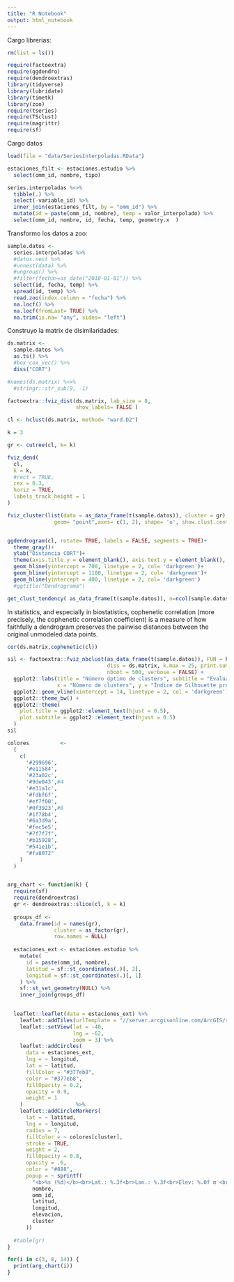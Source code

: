 ```yaml
---
title: "R Notebook"
output: html_notebook
---
```


Cargo librerias:

```r
rm(list = ls())

require(factoextra)
require(ggdendro)
require(dendroextras)
library(tidyverse)
library(lubridate)
library(timetk)
library(zoo)
require(tseries)
require(TSclust)
require(magrittr)
require(sf)
```

Cargo datos

```r
load(file = "data/SeriesInterpoladas.RData")

estaciones_filt <- estaciones.estudio %>%
  select(omm_id, nombre, tipo)
```

```r

series.interpoladas %<>%
  tibble(.) %>%
  select(-variable_id) %>%
  inner_join(estaciones_filt, by = "omm_id") %>%
  mutate(id = paste(omm_id, nombre), temp = valor_interpolado) %>%
  select(omm_id, nombre, id, fecha, temp, geometry.x  )
```

Transformo los datos a zoo:

```r
sample.datos <-  
  series.interpoladas %>% 
  #datos.nest %>%
  #unnest(data) %>%
  #ungroup() %>% 
  #filter(fecha>=as_date("2010-01-01")) %>% 
  select(id, fecha, temp) %>% 
  spread(id, temp) %>% 
  read.zoo(index.column = "fecha") %>% 
  na.locf() %>% 
  na.locf(fromLast= TRUE) %>% 
  na.trim(is.na= "any", sides= "left") 
```

Construyo la matrix de disimilaridades:

```r
ds.matrix <- 
  sample.datos %>%
  as.ts() %>%
  #box_cox_vec() %>% 
  diss("CORT")

#names(ds.matrix) %<>% 
  #stringr::str_sub(9, -1)
```

```r
factoextra::fviz_dist(ds.matrix, lab_size = 8,
                      show_labels= FALSE )
```





```r
cl <- hclust(ds.matrix, method= "ward.D2")

k = 3

gr <- cutree(cl, k= k)

fviz_dend(
  cl,
  k = k,
  #rect = TRUE,
  cex = 0.3,
  horiz = TRUE,
  labels_track_height = 1
)

fviz_cluster(list(data = as_data_frame(t(sample.datos)), cluster = gr),
               geom= "point",axes= c(1, 2), shape= 'o', show.clust.cent = FALSE, ellipse =  TRUE )


ggdendrogram(cl, rotate= TRUE, labels = FALSE, segments = TRUE)+
  theme_gray()+
  ylab("Distancia CORT")+
  theme(axis.title.y = element_blank(), axis.text.y = element_blank(), axis.title.x = element_text(size=8, face="bold"), axis.ticks.y = element_blank(), plot.title = element_text(hjust = 0.5, size= 12, face= "bold"))+
  geom_hline(yintercept = 700, linetype = 2, col= 'darkgreen')+
  geom_hline(yintercept = 1100, linetype = 2, col= 'darkgreen')+
  geom_hline(yintercept = 400, linetype = 2, col= 'darkgreen')
  #ggtitle("Dendrograma")

get_clust_tendency( as_data_frame(t(sample.datos)), n=ncol(sample.datos)-40)
```



In statistics, and especially in biostatistics, cophenetic correlation (more precisely, the cophenetic correlation coefficient) is a measure of how faithfully a dendrogram preserves the pairwise distances between the original unmodeled data points.

```r
cor(ds.matrix,cophenetic(cl))
```


```r
sil <- factoextra::fviz_nbclust(as_data_frame(t(sample.datos)), FUN = hcut, method = "silhouette",
                                diss = ds.matrix, k.max = 25, print.summary = TRUE, barcolor='#000000',
                                nboot = 500, verbose = FALSE) +
  ggplot2::labs(title = "Número óptimo de clusters", subtitle = "Evaluación mediante índice de Silhouette", 
                x = "Número de clusters", y = "Índice de Silhouette promedio") +
  ggplot2::geom_vline(xintercept = 14, linetype = 2, col = 'darkgreen') +
  ggplot2::theme_bw() +
  ggplot2::theme(
    plot.title = ggplot2::element_text(hjust = 0.5),
    plot.subtitle = ggplot2::element_text(hjust = 0.5)
  )
sil
```


```r
colores          <-
  (
    c(
      '#299696',
      '#e11584',
      '#23a02c',
      '#9de043',#4
      '#e31a1c',
      '#fdbf6f',
      '#ef7f00',
      '#0f3923',#8
      '#1f78b4',
      '#6a3d9a',
      '#fec5e5',
      "#7f7f7f",
      '#b15928',
      "#541e1b",
      "#fa8072"
    )
  )


arg_chart <- function(k) {
  require(sf)
  require(dendroextras)
  gr <- dendroextras::slice(cl, k = k)
  
  groups_df <-
    data.frame(id = names(gr),
               cluster = as_factor(gr),
               row.names = NULL)
  
  estaciones_ext <- estaciones.estudio %>%
    mutate(
      id = paste(omm_id, nombre),
      latitud = sf::st_coordinates(.)[, 2],
      longitud = sf::st_coordinates(.)[, 1]
    ) %>%
    sf::st_set_geometry(NULL) %>%
    inner_join(groups_df)
  

  leaflet::leaflet(data = estaciones_ext) %>%
    leaflet::addTiles(urlTemplate = "//server.arcgisonline.com/ArcGIS/rest/services/World_Street_Map/MapServer/tile/{z}/{y}/{x}") %>%
    leaflet::setView(lat = -40,
                     lng = -62,
                     zoom = 3) %>%
    leaflet::addCircles(
      data = estaciones_ext,
      lng = ~ longitud,
      lat = ~ latitud,
      fillColor = "#377eb8",
      color = "#377eb8",
      fillOpacity = 0.2,
      opacity = 0.9,
      weight = 1
    )                 %>%
    leaflet::addCircleMarkers(
      lat = ~ latitud,
      lng = ~ longitud,
      radius = 7,
      fillColor = ~ colores[cluster],
      stroke = TRUE,
      weight = 2,
      fillOpacity = 0.8,
      opacity = .6,
      color = "#888",
      popup = ~ sprintf(
        "<b>%s (%d)</b><br>Lat.: %.3f<br>Lon.: %.3f<br>Elev: %.0f m <br>Cluster: %.i",
        nombre,
        omm_id,
        latitud,
        longitud,
        elevacion,
        cluster
      ))
    
  #table(gr)
}

for(i in c(3, 8, 14)) {
  print(arg_chart(i))
}
```